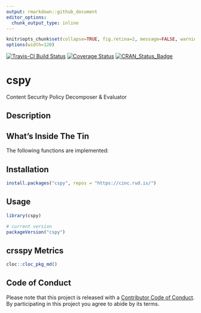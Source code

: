 ```yaml
---
output: rmarkdown::github_document
editor_options: 
  chunk_output_type: inline
---
```

```r
knitr$opts_chunk$set(collapse=TRUE, fig.retina=2, message=FALSE, warning=FALSE)
options(width=120)
```

[![Travis-CI Build Status](https://travis-ci.org/hrbrmstr/crsspy.svg?branch=master)](https://travis-ci.org/hrbrmstr/crsspy) 
[![Coverage Status](https://codecov.io/gh/hrbrmstr/crsspy/branch/master/graph/badge.svg)](https://codecov.io/gh/hrbrmstr/crsspy)
[![CRAN_Status_Badge](http://www.r-pkg.org/badges/version/crsspy)](https://cran.r-project.org/package=crsspy)

# cspy

Content Security Policy Decomposer & Evaluator

## Description

## What's Inside The Tin

The following functions are implemented:

## Installation

```r
install.packages("cspy", repos = "https://cinc.rud.is/")
```

## Usage

```r
library(cspy)

# current version
packageVersion("cspy")

```

## crsspy Metrics

```r
cloc::cloc_pkg_md()
```

## Code of Conduct

Please note that this project is released with a [Contributor Code of Conduct](CODE_OF_CONDUCT.md). 
By participating in this project you agree to abide by its terms.
